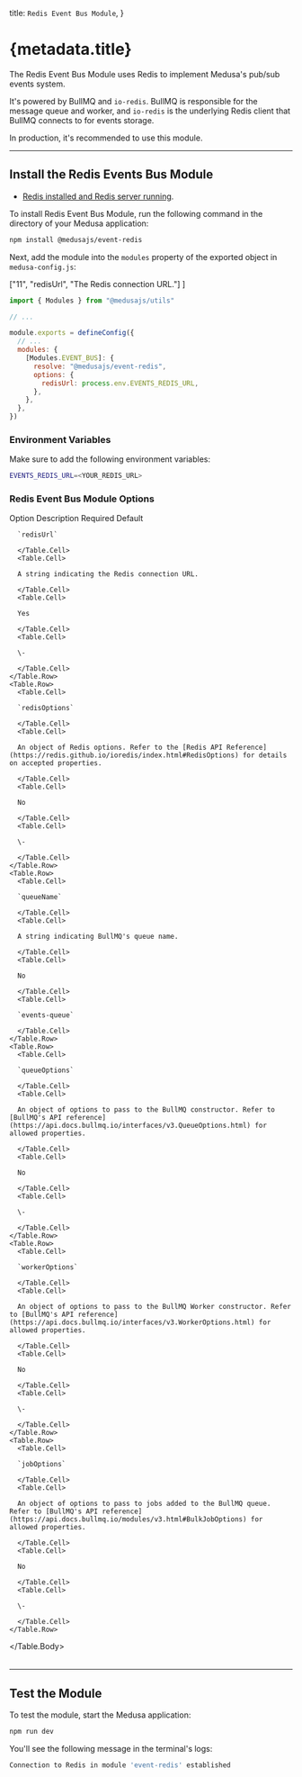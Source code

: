 
  title: `Redis Event Bus Module`,
}

# {metadata.title}

The Redis Event Bus Module uses Redis to implement Medusa's pub/sub events system.

It's powered by BullMQ and `io-redis`. BullMQ is responsible for the message queue and worker, and `io-redis` is the underlying Redis client that BullMQ connects to for events storage.

In production, it's recommended to use this module.

---

## Install the Redis Events Bus Module

<Note type="check">

- [Redis installed and Redis server running](https://redis.io/docs/getting-started/installation/).

</Note>

To install Redis Event Bus Module, run the following command in the directory of your Medusa application:

```bash npm2yarn
npm install @medusajs/event-redis
```

Next, add the module into the `modules` property of the exported object in `medusa-config.js`:

  ["11", "redisUrl", "The Redis connection URL."]
]

```js title="medusa-config.js"
import { Modules } from "@medusajs/utils"

// ...

module.exports = defineConfig({
  // ...
  modules: {
    [Modules.EVENT_BUS]: {
      resolve: "@medusajs/event-redis",
      options: { 
        redisUrl: process.env.EVENTS_REDIS_URL,
      },
    },
  },
})
```

### Environment Variables

Make sure to add the following environment variables:

```bash
EVENTS_REDIS_URL=<YOUR_REDIS_URL>
```

### Redis Event Bus Module Options

<Table>
  <Table.Header>
    <Table.Row>
      <Table.HeaderCell>Option</Table.HeaderCell>
      <Table.HeaderCell>Description</Table.HeaderCell>
      <Table.HeaderCell>Required</Table.HeaderCell>
      <Table.HeaderCell>Default</Table.HeaderCell>
    </Table.Row>
  </Table.Header>
  <Table.Body>
    <Table.Row>
      <Table.Cell>
      
      `redisUrl`
      
      </Table.Cell>
      <Table.Cell>
      
      A string indicating the Redis connection URL.
      
      </Table.Cell>
      <Table.Cell>
      
      Yes
      
      </Table.Cell>
      <Table.Cell>
      
      \-
      
      </Table.Cell>
    </Table.Row>
    <Table.Row>
      <Table.Cell>
      
      `redisOptions`
      
      </Table.Cell>
      <Table.Cell>
      
      An object of Redis options. Refer to the [Redis API Reference](https://redis.github.io/ioredis/index.html#RedisOptions) for details on accepted properties.
      
      </Table.Cell>
      <Table.Cell>
      
      No
      
      </Table.Cell>
      <Table.Cell>
      
      \-
      
      </Table.Cell>
    </Table.Row>
    <Table.Row>
      <Table.Cell>
      
      `queueName`
      
      </Table.Cell>
      <Table.Cell>
      
      A string indicating BullMQ's queue name.
      
      </Table.Cell>
      <Table.Cell>
      
      No
      
      </Table.Cell>
      <Table.Cell>
      
      `events-queue`
      
      </Table.Cell>
    </Table.Row>
    <Table.Row>
      <Table.Cell>
      
      `queueOptions`
      
      </Table.Cell>
      <Table.Cell>
      
      An object of options to pass to the BullMQ constructor. Refer to [BullMQ's API reference](https://api.docs.bullmq.io/interfaces/v3.QueueOptions.html) for allowed properties.
      
      </Table.Cell>
      <Table.Cell>
      
      No
      
      </Table.Cell>
      <Table.Cell>
      
      \-
      
      </Table.Cell>
    </Table.Row>
    <Table.Row>
      <Table.Cell>
      
      `workerOptions`
      
      </Table.Cell>
      <Table.Cell>
      
      An object of options to pass to the BullMQ Worker constructor. Refer to [BullMQ's API reference](https://api.docs.bullmq.io/interfaces/v3.WorkerOptions.html) for allowed properties.
      
      </Table.Cell>
      <Table.Cell>
      
      No
      
      </Table.Cell>
      <Table.Cell>
      
      \-
      
      </Table.Cell>
    </Table.Row>
    <Table.Row>
      <Table.Cell>
      
      `jobOptions`
      
      </Table.Cell>
      <Table.Cell>
      
      An object of options to pass to jobs added to the BullMQ queue. Refer to [BullMQ's API reference](https://api.docs.bullmq.io/modules/v3.html#BulkJobOptions) for allowed properties.
      
      </Table.Cell>
      <Table.Cell>
      
      No
      
      </Table.Cell>
      <Table.Cell>
      
      \-
      
      </Table.Cell>
    </Table.Row>
  </Table.Body>
</Table>

---

## Test the Module

To test the module, start the Medusa application:

```bash npm2yarn
npm run dev
```

You'll see the following message in the terminal's logs:

```bash noCopy noReport
Connection to Redis in module 'event-redis' established
```
